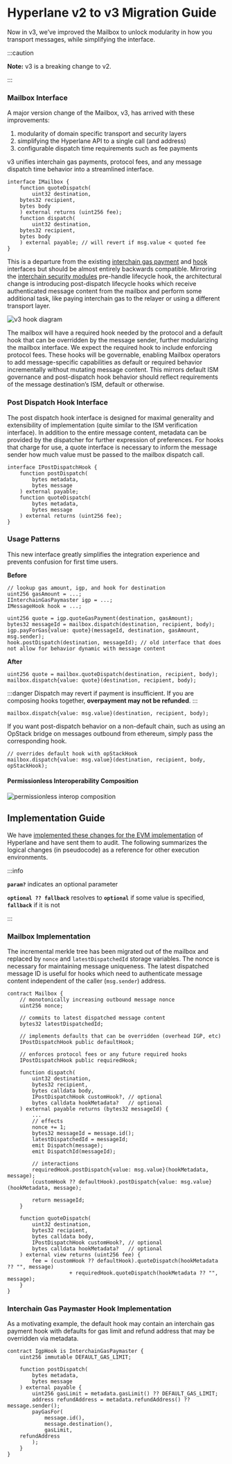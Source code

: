 # Hyperlane v2 to v3 Migration Guide

Now in v3, we’ve improved the Mailbox to unlock modularity in how you transport messages, while simplifying the interface.

:::caution

**Note:** v3 is a breaking change to v2.

:::

### Mailbox Interface

A major version change of the Mailbox, v3, has arrived with these improvements:

1. modularity of domain specific transport and security layers
2. simplifying the Hyperlane API to a single call (and address)
3. configurable dispatch time requirements such as fee payments

v3 unifies interchain gas payments, protocol fees, and any message dispatch time behavior into a streamlined interface.

```solidity
interface IMailbox {
    function quoteDispatch(
        uint32 destination,
	bytes32 recipient,
	bytes body
    ) external returns (uint256 fee);
    function dispatch(
        uint32 destination,
	bytes32 recipient,
	bytes body
    ) external payable; // will revert if msg.value < quoted fee
}
```

This is a departure from the existing [interchain gas payment](../reference/hooks/interchain-gas.mdx) and [hook](../reference/hooks/overview.mdx) interfaces but should be almost entirely backwards compatible. Mirroring the [interchain security modules](../reference/ISM/specify-your-ISM.mdx) pre-handle lifecycle hook, the architectural change is introducing post-dispatch lifecycle hooks which receive authenticated message content from the mailbox and perform some additional task, like paying interchain gas to the relayer or using a different transport layer.

![v3 hook diagram](/img/v3-hook-diagram.png)

The mailbox will have a required hook needed by the protocol and a default hook that can be overridden by the message sender, further modularizing the mailbox interface. We expect the required hook to include enforcing protocol fees. These hooks will be governable, enabling Mailbox operators to add message-specific capabilities as default or required behavior incrementally without mutating message content. This mirrors default ISM governance and post-dispatch hook behavior should reflect requirements of the message destination’s ISM, default or otherwise.

### Post Dispatch Hook Interface

The post dispatch hook interface is designed for maximal generality and extensibility of implementation (quite similar to the ISM verification interface). In addition to the entire message content, metadata can be provided by the dispatcher for further expression of preferences. For hooks that charge for use, a quote interface is necessary to inform the message sender how much value must be passed to the mailbox dispatch call.

```solidity
interface IPostDispatchHook {
    function postDispatch(
        bytes metadata,
        bytes message
    ) external payable;
    function quoteDispatch(
        bytes metadata,
        bytes message
    ) external returns (uint256 fee);
}
```

### Usage Patterns

This new interface greatly simplifies the integration experience and prevents confusion for first time users.

**Before**

```solidity
// lookup gas amount, igp, and hook for destination
uint256 gasAmount = ...;
IInterchainGasPaymaster igp = ...;
IMessageHook hook = ...;

uint256 quote = igp.quoteGasPayment(destination, gasAmount);
bytes32 messageId = mailbox.dispatch(destination, recipient, body);
igp.payForGas{value: quote}(messageId, destination, gasAmount, msg.sender);
hook.postDispatch(destination, messageId); // old interface that does not allow for behavior dynamic with message content
```

**After**

```solidity
uint256 quote = mailbox.quoteDispatch(destination, recipient, body);
mailbox.dispatch{value: quote}(destination, recipient, body);
```

:::danger
Dispatch may revert if payment is insufficient. If you are composing hooks together, **overpayment may not be refunded**.
:::

```solidity
mailbox.dispatch{value: msg.value}(destination, recipient, body);
```

If you want post-dispatch behavior on a non-default chain, such as using an OpStack bridge on messages outbound from ethereum, simply pass the corresponding hook.

```solidity
// overrides default hook with opStackHook
mailbox.dispatch{value: msg.value}(destination, recipient, body, opStackHook);
```

#### Permissionless Interoperability Composition

![permissionless interop composition](/img/permissionless-composition.png)

## Implementation Guide

We have [implemented these changes for the EVM implementation](https://github.com/hyperlane-xyz/hyperlane-monorepo/tree/v3) of Hyperlane and have sent them to audit. The following summarizes the logical changes (in pseudocode) as a reference for other execution environments.

:::info

**`param?`** indicates an optional parameter


**`optional ?? fallback`** resolves to **`optional`** if some value is specified, **`fallback`** if it is not

:::

### Mailbox Implementation

The incremental merkle tree has been migrated out of the mailbox and replaced by `nonce` and `latestDispatchedId` storage variables. The nonce is necessary for maintaining message uniqueness. The latest dispatched message ID is useful for hooks which need to authenticate message content independent of the caller (`msg.sender`) address.

```solidity
contract Mailbox {
    // monotonically increasing outbound message nonce
    uint256 nonce;

    // commits to latest dispatched message content
    bytes32 latestDispatchedId;

    // implements defaults that can be overridden (overhead IGP, etc)
    IPostDispatchHook public defaultHook;

    // enforces protocol fees or any future required hooks
    IPostDispatchHook public requiredHook;

    function dispatch(
        uint32 destination,
        bytes32 recipient,
        bytes calldata body,
        IPostDispatchHook customHook?, // optional
        bytes calldata hookMetadata?   // optional
    ) external payable returns (bytes32 messageId) {
        ...
        // effects
        nonce += 1;
        bytes32 messageId = message.id();
        latestDispatchedId = messageId;
        emit Dispatch(message);
        emit DispatchId(messageId);

        // interactions
        requiredHook.postDispatch{value: msg.value}(hookMetadata, message);
        (customHook ?? defaultHook).postDispatch{value: msg.value}(hookMetadata, message);

        return messageId;
    }

    function quoteDispatch(
        uint32 destination,
        bytes32 recipient,
        bytes calldata body,
        IPostDispatchHook customHook?, // optional
        bytes calldata hookMetadata?   // optional
    ) external view returns (uint256 fee) {
        fee = (customHook ?? defaultHook).quoteDispatch(hookMetadata ?? "", message)
                    + requiredHook.quoteDispatch(hookMetadata ?? "", message);
    }
}
```

### Interchain Gas Paymaster Hook Implementation

As a motivating example, the default hook may contain an interchain gas payment hook with defaults for gas limit and refund address that may be overridden via metadata.

```solidity
contract IgpHook is InterchainGasPaymaster {
    uint256 immutable DEFAULT_GAS_LIMIT;

    function postDispatch(
        bytes metadata,
        bytes message
    ) external payable {
        uint256 gasLimit = metadata.gasLimit() ?? DEFAULT_GAS_LIMIT;
        address refundAddress = metadata.refundAddress() ?? message.sender();
        payGasFor(
            message.id(),
            message.destination(),
            gasLimit,
    refundAddress
        );
    }
}
```
